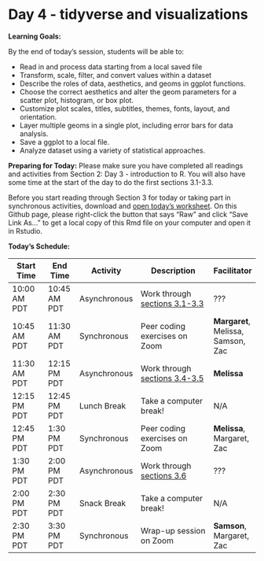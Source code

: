 # Day 4 - tidyverse and visualizations

**Learning Goals:**

By the end of today's session, students will be able to: 

* Read in and process data starting from a local saved file
* Transform, scale, filter, and convert values within a dataset
* Describe the roles of data, aesthetics, and geoms in ggplot functions.
* Choose the correct aesthetics and alter the geom parameters for a scatter plot, histogram, or box plot.
* Customize plot scales, titles, subtitles, themes, fonts, layout, and orientation.
* Layer multiple geoms in a single plot, including error bars for data analysis.
* Save a ggplot to a local file.
* Analyze dataset using a variety of statistical approaches.

**Preparing for Today:**
Please make sure you have completed all readings and activities from Section 2: Day 3 - introduction to R. You will also have some time at the start of the day to do the first sections 3.1-3.3.

Before you start reading through Section 3 for today or taking part in synchronous activities, download and [open today's worksheet](https://github.com/darachm/dll-r/blob/main/worksheets/dll-r_Day4_Lab.Rmd). On this Github page, please right-click the button that says "Raw" and click "Save Link As..." to get a local copy of this Rmd file on your computer and open it in Rstudio.


**Today's Schedule:**

|   Start Time  |   End Time  |   Activity    |          Description          |   Facilitator   |
| ------------- | ----------- | ------------- | ----------------------------- | --------------- |
| 10:00 AM PDT  | 10:45 AM PDT| Asynchronous  | Work through [sections 3.1-3.3](https://darachm.github.io/dll-r/reading-and-processing-data.html) | ??? |
| 10:45 AM PDT  | 11:30 AM PDT| Synchronous   | Peer coding exercises on Zoom | **Margaret**, Melissa, Samson, Zac |
| 11:30 AM PDT  | 12:15 PM PDT| Asynchronous  | Work through [sections 3.4-3.5](https://darachm.github.io/dll-r/making-plots-with-ggplot2.html) | **Melissa** |
| 12:15 PM PDT  | 12:45 PM PDT| Lunch Break   | Take a computer break!        |       N/A       |
| 12:45 PM PDT  | 1:30 PM PDT | Synchronous   | Peer coding exercises on Zoom | **Melissa**, Margaret, Zac    |
| 1:30 PM PDT   | 2:00 PM PDT | Asynchronous  | Work through [sections 3.6](https://darachm.github.io/dll-r/applying-basic-stats.html)     | ??? |
| 2:00 PM PDT   | 2:30 PM PDT | Snack Break   | Take a computer break!        |       N/A       |
| 2:30 PM PDT   | 3:30 PM PDT | Synchronous   | Wrap-up session on Zoom       |       **Samson**, Margaret, Zac       |
